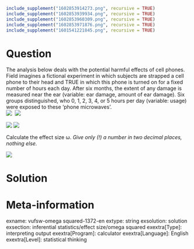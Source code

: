 ```r
include_supplement("1602853914273.png", recursive = TRUE)
include_supplement("1602853939934.png", recursive = TRUE)
include_supplement("1602853960309.png", recursive = TRUE)
include_supplement("1602853971876.png", recursive = TRUE)
include_supplement("1601541221845.png", recursive = TRUE)
```

Question
========
The analysis below deals with the potential harmful effects of cell phones. Field imagines a fictional experiment in which subjects are strapped a cell phone to their head and TRUE in which this phone is turned on for a fixed number of hours each day. After six months, the extent of any damage is measured near the ear (variable: ear damage, amount of ear damage). Six groups distinguished, who 0, 1, 2, 3, 4, or 5 hours per day (variable: usage) were exposed to these 'phone microwaves'.  
![](1602853914273.png) 
![](1602853939934.png)
  
![](1602853960309.png) ![](1602853971876.png)
  
Calculate the effect size ω. *Give only (!) a number in two decimal places, nothing else.*  
  
![](1601541221845.png)


Solution
========

Meta-information
================
exname: vufsw-omega squared-1372-en
extype: string
exsolution: solution
exsection: inferential statistics/effect size/omega squared
exextra[Type]: interpreting output
exextra[Program]: calculator
exextra[Language]: English
exextra[Level]: statistical thinking

